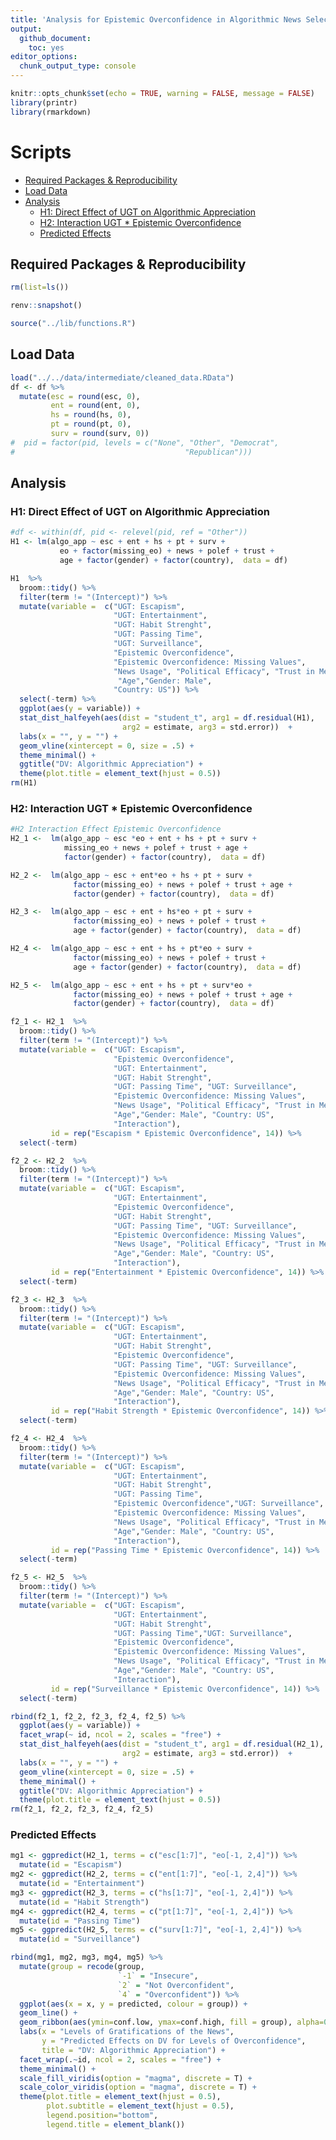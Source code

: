 ```yaml
---
title: 'Analysis for Epistemic Overconfidence in Algorithmic News Selection Paper'
output: 
  github_document:
    toc: yes
editor_options: 
  chunk_output_type: console
---
```


```r
knitr::opts_chunk$set(echo = TRUE, warning = FALSE, message = FALSE)
library(printr)
library(rmarkdown)
```

# Scripts
- [Required Packages &amp; Reproducibility](#required-packages-&amp;-reproducibility)
- [Load Data](#load-data)
- [Analysis](#analysis)
  - [H1: Direct Effect of UGT on Algorithmic Appreciation](#h1:-direct-effect-of-ugt-on-algorithmic-appreciation)
  - [H2: Interaction UGT * Epistemic Overconfidence](#h2:-interaction-ugt-*-epistemic-overconfidence)
  - [Predicted Effects](#predicted-effects)

## Required Packages &amp; Reproducibility
```r
rm(list=ls())

renv::snapshot()

source("../lib/functions.R")
```

## Load Data
```r
load("../../data/intermediate/cleaned_data.RData") 
df <- df %>%
  mutate(esc = round(esc, 0),
         ent = round(ent, 0),
         hs = round(hs, 0),
         pt = round(pt, 0),
         surv = round(surv, 0))
#  pid = factor(pid, levels = c("None", "Other", "Democrat",
#                                      "Republican")))
```

## Analysis

### H1: Direct Effect of UGT on Algorithmic Appreciation
```r
#df <- within(df, pid <- relevel(pid, ref = "Other"))
H1 <- lm(algo_app ~ esc + ent + hs + pt + surv +
           eo + factor(missing_eo) + news + polef + trust +
           age + factor(gender) + factor(country),  data = df)
```

```r
H1  %>%
  broom::tidy() %>%
  filter(term != "(Intercept)") %>%
  mutate(variable =  c("UGT: Escapism",
                       "UGT: Entertainment", 
                       "UGT: Habit Strenght",
                       "UGT: Passing Time", 
                       "UGT: Surveillance", 
                       "Epistemic Overconfidence",
                       "Epistemic Overconfidence: Missing Values", 
                       "News Usage", "Political Efficacy", "Trust in Media",
                        "Age","Gender: Male",
                       "Country: US")) %>%
  select(-term) %>%
  ggplot(aes(y = variable)) +
  stat_dist_halfeyeh(aes(dist = "student_t", arg1 = df.residual(H1), 
                         arg2 = estimate, arg3 = std.error))  +
  labs(x = "", y = "") +
  geom_vline(xintercept = 0, size = .5) +
  theme_minimal() +
  ggtitle("DV: Algorithmic Appreciation") +
  theme(plot.title = element_text(hjust = 0.5))
rm(H1)
```

### H2: Interaction UGT * Epistemic Overconfidence

```r
#H2 Interaction Effect Epistemic Overconfidence
H2_1 <-  lm(algo_app ~ esc *eo + ent + hs + pt + surv +
            missing_eo + news + polef + trust + age +
            factor(gender) + factor(country),  data = df)

H2_2 <-  lm(algo_app ~ esc + ent*eo + hs + pt + surv +
              factor(missing_eo) + news + polef + trust + age +
              factor(gender) + factor(country),  data = df)

H2_3 <-  lm(algo_app ~ esc + ent + hs*eo + pt + surv +
              factor(missing_eo) + news + polef + trust +
              age + factor(gender) + factor(country),  data = df)

H2_4 <-  lm(algo_app ~ esc + ent + hs + pt*eo + surv +
              factor(missing_eo) + news + polef + trust + 
              age + factor(gender) + factor(country),  data = df)

H2_5 <-  lm(algo_app ~ esc + ent + hs + pt + surv*eo +
              factor(missing_eo) + news + polef + trust + age +
              factor(gender) + factor(country),  data = df)
```

```r
f2_1 <- H2_1  %>%
  broom::tidy() %>%
  filter(term != "(Intercept)") %>%
  mutate(variable =  c("UGT: Escapism",
                       "Epistemic Overconfidence", 
                       "UGT: Entertainment", 
                       "UGT: Habit Strenght", 
                       "UGT: Passing Time", "UGT: Surveillance", 
                       "Epistemic Overconfidence: Missing Values", 
                       "News Usage", "Political Efficacy", "Trust in Media",
                       "Age","Gender: Male", "Country: US",
                       "Interaction"),
         id = rep("Escapism * Epistemic Overconfidence", 14)) %>%
  select(-term)

f2_2 <- H2_2  %>%
  broom::tidy() %>%
  filter(term != "(Intercept)") %>%
  mutate(variable =  c("UGT: Escapism",
                       "UGT: Entertainment",
                       "Epistemic Overconfidence", 
                       "UGT: Habit Strenght", 
                       "UGT: Passing Time", "UGT: Surveillance", 
                       "Epistemic Overconfidence: Missing Values", 
                       "News Usage", "Political Efficacy", "Trust in Media",
                       "Age","Gender: Male", "Country: US",
                       "Interaction"),
         id = rep("Entertainment * Epistemic Overconfidence", 14)) %>%
  select(-term)

f2_3 <- H2_3  %>%
  broom::tidy() %>%
  filter(term != "(Intercept)") %>%
  mutate(variable =  c("UGT: Escapism",
                       "UGT: Entertainment", 
                       "UGT: Habit Strenght", 
                       "Epistemic Overconfidence",
                       "UGT: Passing Time", "UGT: Surveillance", 
                       "Epistemic Overconfidence: Missing Values", 
                       "News Usage", "Political Efficacy", "Trust in Media",
                       "Age","Gender: Male", "Country: US",
                       "Interaction"),
         id = rep("Habit Strength * Epistemic Overconfidence", 14)) %>%
  select(-term)

f2_4 <- H2_4  %>%
  broom::tidy() %>%
  filter(term != "(Intercept)") %>%
  mutate(variable =  c("UGT: Escapism",
                       "UGT: Entertainment", 
                       "UGT: Habit Strenght", 
                       "UGT: Passing Time",
                       "Epistemic Overconfidence","UGT: Surveillance", 
                       "Epistemic Overconfidence: Missing Values", 
                       "News Usage", "Political Efficacy", "Trust in Media",
                       "Age","Gender: Male", "Country: US",
                       "Interaction"),
         id = rep("Passing Time * Epistemic Overconfidence", 14)) %>%
  select(-term)

f2_5 <- H2_5  %>%
  broom::tidy() %>%
  filter(term != "(Intercept)") %>%
  mutate(variable =  c("UGT: Escapism",
                       "UGT: Entertainment", 
                       "UGT: Habit Strenght", 
                       "UGT: Passing Time","UGT: Surveillance", 
                       "Epistemic Overconfidence",
                       "Epistemic Overconfidence: Missing Values", 
                       "News Usage", "Political Efficacy", "Trust in Media",
                       "Age","Gender: Male", "Country: US",
                       "Interaction"),
         id = rep("Surveillance * Epistemic Overconfidence", 14)) %>%
  select(-term)

rbind(f2_1, f2_2, f2_3, f2_4, f2_5) %>%
  ggplot(aes(y = variable)) +
  facet_wrap(~ id, ncol = 2, scales = "free") +
  stat_dist_halfeyeh(aes(dist = "student_t", arg1 = df.residual(H2_1), 
                         arg2 = estimate, arg3 = std.error))  +
  labs(x = "", y = "") +
  geom_vline(xintercept = 0, size = .5) +
  theme_minimal() +
  ggtitle("DV: Algorithmic Appreciation") +
  theme(plot.title = element_text(hjust = 0.5))
rm(f2_1, f2_2, f2_3, f2_4, f2_5)
```

### Predicted Effects
```r
mg1 <- ggpredict(H2_1, terms = c("esc[1:7]", "eo[-1, 2,4]")) %>%
  mutate(id = "Escapism")
mg2 <- ggpredict(H2_2, terms = c("ent[1:7]", "eo[-1, 2,4]")) %>%
  mutate(id = "Entertainment")
mg3 <- ggpredict(H2_3, terms = c("hs[1:7]", "eo[-1, 2,4]")) %>%
  mutate(id = "Habit Strength")
mg4 <- ggpredict(H2_4, terms = c("pt[1:7]", "eo[-1, 2,4]")) %>%
  mutate(id = "Passing Time")
mg5 <- ggpredict(H2_5, terms = c("surv[1:7]", "eo[-1, 2,4]")) %>%
  mutate(id = "Surveillance")

rbind(mg1, mg2, mg3, mg4, mg5) %>%
  mutate(group = recode(group, 
                        `-1` = "Insecure",
                        `2` = "Not Overconfident",
                        `4` = "Overconfident")) %>%
  ggplot(aes(x = x, y = predicted, colour = group)) +
  geom_line() +
  geom_ribbon(aes(ymin=conf.low, ymax=conf.high, fill = group), alpha=0.15) +
  labs(x = "Levels of Gratifications of the News", 
       y = "Predicted Effects on DV for Levels of Overconfidence",
       title = "DV: Algorithmic Appreciation") +
  facet_wrap(.~id, ncol = 2, scales = "free") +
  theme_minimal() +
  scale_fill_viridis(option = "magma", discrete = T) +
  scale_color_viridis(option = "magma", discrete = T) +
  theme(plot.title = element_text(hjust = 0.5),
        plot.subtitle = element_text(hjust = 0.5),
        legend.position="bottom",
        legend.title = element_blank())
```